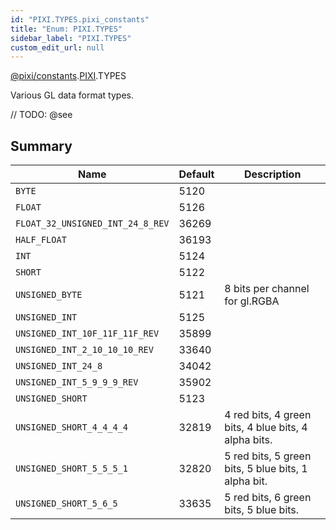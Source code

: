 ```yaml
---
id: "PIXI.TYPES.pixi_constants"
title: "Enum: PIXI.TYPES"
sidebar_label: "PIXI.TYPES"
custom_edit_url: null
---
```


[@pixi/constants](../modules/pixi_constants).[PIXI](../namespaces/PIXI).TYPES


Various GL data format types.



// TODO: @see

        

## Summary
| Name                                        | Default | Description                                          |
| ------------------------------------------- | ------- | ---------------------------------------------------- |
| <code>BYTE</code>                           | 5120    |                                                      |
| <code>FLOAT</code>                          | 5126    |                                                      |
| <code>FLOAT_32_UNSIGNED_INT_24_8_REV</code> | 36269   |                                                      |
| <code>HALF_FLOAT</code>                     | 36193   |                                                      |
| <code>INT</code>                            | 5124    |                                                      |
| <code>SHORT</code>                          | 5122    |                                                      |
| <code>UNSIGNED_BYTE</code>                  | 5121    | 8 bits per channel for gl.RGBA                       |
| <code>UNSIGNED_INT</code>                   | 5125    |                                                      |
| <code>UNSIGNED_INT_10F_11F_11F_REV</code>   | 35899   |                                                      |
| <code>UNSIGNED_INT_2_10_10_10_REV</code>    | 33640   |                                                      |
| <code>UNSIGNED_INT_24_8</code>              | 34042   |                                                      |
| <code>UNSIGNED_INT_5_9_9_9_REV</code>       | 35902   |                                                      |
| <code>UNSIGNED_SHORT</code>                 | 5123    |                                                      |
| <code>UNSIGNED_SHORT_4_4_4_4</code>         | 32819   | 4 red bits, 4 green bits, 4 blue bits, 4 alpha bits. |
| <code>UNSIGNED_SHORT_5_5_5_1</code>         | 32820   | 5 red bits, 5 green bits, 5 blue bits, 1 alpha bit.  |
| <code>UNSIGNED_SHORT_5_6_5</code>           | 33635   | 5 red bits, 6 green bits, 5 blue bits.               |

    